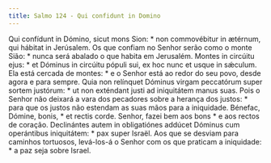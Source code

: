 ```yaml
---
title: Salmo 124 - Qui confidunt in Domino
---
```


<div class="grid grid-cols-2 gap-5">
  <span class="text-justify">
    Qui confídunt in Dómino, sicut mons Sion: * non commovébitur in ætérnum, qui
    hábitat in Jerúsalem.
  </span>
  <span class="text-justify">
    Os que confiam no Senhor serão como o monte Sião: * nunca será abalado o que
    habita em Jerusalém.
  </span>
  <span class="text-justify">
    Montes in circúitu ejus: * et Dóminus in circúitu pópuli sui, ex hoc nunc et
    usque in sǽculum.
  </span>
  <span class="text-justify">
    Ela está cercada de montes: * e o Senhor está ao redor do seu povo, desde
    agora e para sempre.
  </span>
  <span class="text-justify">
    Quia non relínquet Dóminus virgam peccatórum super sortem justórum: * ut non
    exténdant justi ad iniquitátem manus suas.
  </span>
  <span class="text-justify">
    Pois o Senhor não deixará a vara dos pecadores sobre a herança dos justos: *
    para que os justos não estendam as suas mãos para a iniquidade.
  </span>
  <span class="text-justify">Bénefac, Dómine, bonis, * et rectis corde.</span>
  <span class="text-justify">
    Senhor, fazei bem aos bons * e aos rectos de coração.
  </span>
  <span class="text-justify">
    Declinántes autem in obligatiónes addúcet Dóminus cum operántibus
    iniquitátem: * pax super Israël.
  </span>
  <span class="text-justify">
    Aos que se desviam para caminhos tortuosos, levá-los-á o Senhor com os que
    praticam a iniquidade: * a paz seja sobre Israel.
  </span>
</div>
